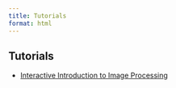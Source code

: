 ```yaml
---
title: Tutorials
format: html
---
```


## Tutorials

- [Interactive Introduction to Image Processing](notebooks/IntroductionImageProcessing.ipynb)
